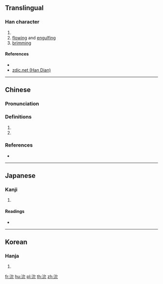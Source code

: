 ==Translingual==

===Han character===
{{Han char|rn=85|rad=水|as=04|sn=7|four=33111|canj=EIHU|ids=⿰氵允}}

# {{n-g|Nickname for a river in Eastern China. See {{zh-l|濟水}}.}} 
# [[flow]]ing and [[engulf]]ing
# [[brim]]ming

====References====
* {{Han ref|kx=0610.040|dkj=17188|dj=1002.140|hdz=31576.030|uh=6C87|ud=27783|bh=CB56|bd=52054}}
* [http://www.zdic.net/z/1c/js/6C87.htm zdic.net (Han Dian)]

----

==Chinese==
{{zh-forms}}

===Pronunciation===
{{zh-pron
|m=yǎn
|c=jin5,jin2,wai5
|mc=y
|oc=y
|ma=
|cat=pn,v
}}

===Definitions===
{{zh-hanzi}}

# {{zh-only|沇水}}
# {{zh-only|沇溶}}

===References===
* {{R:yue:jyut.net}}

----

==Japanese==

===Kanji===
{{ja-kanji|grade=|rs=水04}}

# {{defn|lang=ja|sort=水04}}

====Readings====
* {{ja-readings|on=[[えん]] (en), [[い]] (i)|kun=[[ながれる]] (nagareru)}}

----

==Korean==

===Hanja===
{{ko-hanja|hangeul=연|eumhun=|rv=yeon|mr=yŏn|y=yen}}

# {{defn|lang=ko|sort=水04}}

[[fr:沇]]
[[hu:沇]]
[[pl:沇]]
[[th:沇]]
[[zh:沇]]